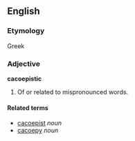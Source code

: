 ==English==
===Etymology===
Greek

===Adjective===
'''cacoepistic'''

#Of or related to mispronounced words.

====Related terms====
*[[cacoepist]] ''noun''
*[[cacoepy]] ''noun''
